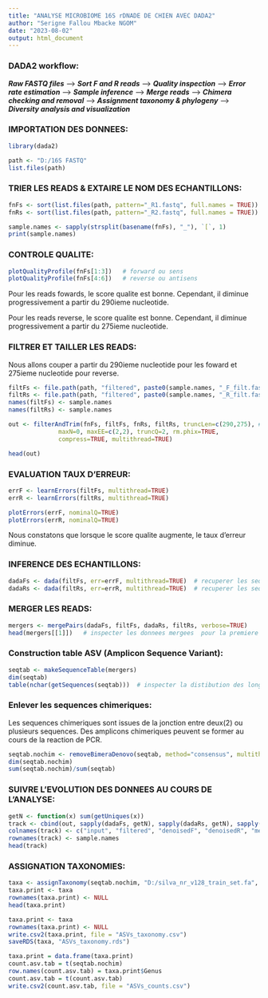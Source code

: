 ---
title: "ANALYSE MICROBIOME 16S rDNADE DE CHIEN AVEC DADA2"
author: "Serigne Fallou Mbacke NGOM"
date: "2023-08-02"
output: html_document
---

### DADA2	workflow:	

***Raw	FASTQ	files***  ----> ***Sort	F	and	R	reads*** ---> ***Quality inspection*** ---> ***Error	rate	estimation*** ---> ***Sample	inference*** ---> ***Merge	reads*** ----> ***Chimera	checking	and	removal*** ---> ***Assignment	taxonomy	&	phylogeny*** ----> ***Diversity	analysis	and	visualization***

### IMPORTATION DES DONNEES:
```{r, echo=FALSE}
library(dada2)
```
```{r}
path <- "D:/16S FASTQ"
list.files(path)
```

### TRIER LES READS & EXTAIRE LE NOM DES ECHANTILLONS:
```{r}
fnFs <- sort(list.files(path, pattern="_R1.fastq", full.names = TRUE))  # forward ou sens
fnRs <- sort(list.files(path, pattern="_R2.fastq", full.names = TRUE))  # reverse ou antisens

sample.names <- sapply(strsplit(basename(fnFs), "_"), `[`, 1)  
print(sample.names)
```

### CONTROLE QUALITE: 
```{r, warning=FALSE}
plotQualityProfile(fnFs[1:3])   # forward ou sens
plotQualityProfile(fnFs[4:6])   # reverse ou antisens
```
Pour les reads fowards, le score qualite est bonne. Cependant, il diminue progressivement a partir du 290ieme nucleotide.

Pour les reads reverse, le score qualite est bonne. Cependant, il diminue progressivement a partir du 275ieme nucleotide.

### FILTRER ET TAILLER LES READS:
Nous allons couper a partir du 290ieme nucleotide pour les foward et 275ieme nucleotide pour reverse.
```{r, warning=FALSE}
filtFs <- file.path(path, "filtered", paste0(sample.names, "_F_filt.fastq.gz"))
filtRs <- file.path(path, "filtered", paste0(sample.names, "_R_filt.fastq.gz"))
names(filtFs) <- sample.names
names(filtRs) <- sample.names

out <- filterAndTrim(fnFs, filtFs, fnRs, filtRs, truncLen=c(290,275), # coupure des reads, trimming
              maxN=0, maxEE=c(2,2), truncQ=2, rm.phix=TRUE,
              compress=TRUE, multithread=TRUE) 

head(out)
```

### EVALUATION TAUX D'ERREUR:
```{r, echo=FALSE}
errF <- learnErrors(filtFs, multithread=TRUE)
errR <- learnErrors(filtRs, multithread=TRUE)
```
```{r, warning=FALSE}
plotErrors(errF, nominalQ=TRUE)
plotErrors(errR, nominalQ=TRUE)
```
Nous constatons que lorsque le score qualite augmente, le taux d'erreur diminue.

### INFERENCE DES ECHANTILLONS:
```{r}
dadaFs <- dada(filtFs, err=errF, multithread=TRUE)  # recuperer les sequences foward uniques 
dadaRs <- dada(filtRs, err=errR, multithread=TRUE)  # recuperer les sequences reverse uniques 
```

### MERGER LES READS:
```{r}
mergers <- mergePairs(dadaFs, filtFs, dadaRs, filtRs, verbose=TRUE)
head(mergers[[1]])   # inspecter les donnees mergees  pour la premiere sequence
```

### Construction table ASV (Amplicon Sequence Variant):
```{r}
seqtab <- makeSequenceTable(mergers)
dim(seqtab)
table(nchar(getSequences(seqtab)))  # inspecter la distibution des longeurs des sequences
```


### Enlever les sequences chimeriques:
Les sequences chimeriques sont issues de la jonction entre deux(2) ou plusieurs sequences.
Des amplicons chimeriques peuvent se former au cours de la reaction de PCR.
```{r}
seqtab.nochim <- removeBimeraDenovo(seqtab, method="consensus", multithread=TRUE, verbose=TRUE)
dim(seqtab.nochim)
sum(seqtab.nochim)/sum(seqtab)
```

### SUIVRE L'EVOLUTION DES DONNEES AU COURS DE L'ANALYSE:
```{r}
getN <- function(x) sum(getUniques(x))
track <- cbind(out, sapply(dadaFs, getN), sapply(dadaRs, getN), sapply(mergers, getN), rowSums(seqtab.nochim))
colnames(track) <- c("input", "filtered", "denoisedF", "denoisedR", "merged", "nonchim")
rownames(track) <- sample.names
head(track)
```

### ASSIGNATION TAXONOMIES:
```{r}
taxa <- assignTaxonomy(seqtab.nochim, "D:/silva_nr_v128_train_set.fa", multithread=TRUE)
taxa.print <- taxa   
rownames(taxa.print) <- NULL
head(taxa.print)
```
```{r}
taxa.print <- taxa
rownames(taxa.print) <- NULL
write.csv2(taxa.print, file = "ASVs_taxonomy.csv")
saveRDS(taxa, "ASVs_taxonomy.rds")
```

```{r}
taxa.print = data.frame(taxa.print)
count.asv.tab = t(seqtab.nochim)
row.names(count.asv.tab) = taxa.print$Genus
count.asv.tab = t(count.asv.tab)
write.csv2(count.asv.tab, file = "ASVs_counts.csv")
```
```{r}

```

